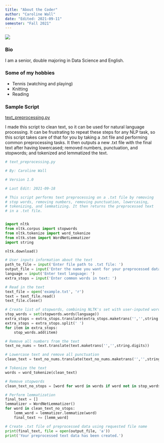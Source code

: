 ```yaml
---
title: "About the Coder"
author: "Caroline Wall"
date: "Edited: 2021-09-11"
semester: "Fall 2021"
---
```


![](https://cdn.britannica.com/26/162626-050-3534626F/Koala.jpg)

### Bio
I am a senior, double majoring in Data Science and English.

### Some of my hobbies
- Tennis (watching and playing)
- Knitting
- Reading

### Sample Script
[text_preprocessing.py](scripts/text_preprocessing.py)

I made this script to clean text, so it can be used for natural language processing. It can be frustrating to repeat these steps for any NLP task, so this script takes care of that for you by taking a .txt file and performing common preprocessing tasks. It then outputs a new .txt file with the final text after having lowercased; removed numbers, punctuation, and stopwords; and tokenized and lemmatized the text.

```python
# text_preprocessing.py

# By: Caroline Wall

# Version 1.0

# Last Edit: 2021-09-18

# This script performs text preprocessing on a .txt file by removing
# stop words, removing numbers, removing punctuation, lowercasing,
# tokenizing, and lemmatizing. It then returns the preprocessed text
# in a .txt file.


import nltk
from nltk.corpus import stopwords
from nltk.tokenize import word_tokenize
from nltk.stem import WordNetLemmatizer
import string

nltk.download()

# User inputs information about the text
path_to_file = input('Enter file path to .txt file: ')
output_file = input('Enter the name you want for your preprocessed data file: ')
language = input('Enter text language: ')
extra_stops = input('Enter common words in text: ')

# Read in the text
text_file = open('example.txt', 'r')
text = text_file.read()
text_file.close()

# Create list of stopwords, combining NLTK's set with user-inputed words
stop_words = set(stopwords.words(language))
extra_stops = extra_stops.translate(extra_stops.maketrans('','',string.punctuation)).lower()
extra_stops = extra_stops.split(' ')
for item in extra_stops:
    stop_words.add(item)

# Remove all numbers from the text
text_no_nums = text.translate(text.maketrans('','',string.digits))

# Lowercase text and remove all punctuation
clean_text = text_no_nums.translate(text_no_nums.maketrans('','',string.punctuation)).lower()

# Tokenize the text
words = word_tokenize(clean_text)

# Remove stopwords
clean_text_no_stops = [word for word in words if word not in stop_words]

# Perform lemmatization
final_text = []
lemmatizer = WordNetLemmatizer()
for word in clean_text_no_stops:
    lemm_word = lemmatizer.lemmatize(word)
    final_text += [lemm_word]

# Create .txt file of preprocessed data using requested file name
print(final_text, file = open(output_file, 'a'))
print('Your preprocessed text data has been created.')
```
